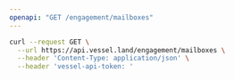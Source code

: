 ```yaml
---
openapi: "GET /engagement/mailboxes"
---
```


<RequestExample>

```bash Request
curl --request GET \
  --url https://api.vessel.land/engagement/mailboxes \
  --header 'Content-Type: application/json' \
  --header 'vessel-api-token: '
```

</RequestExample>
